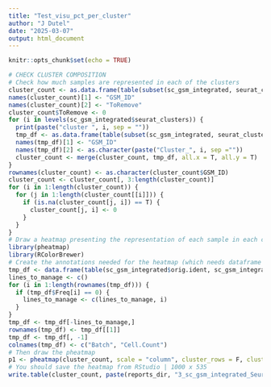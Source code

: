 ```yaml
---
title: "Test_visu_pct_per_cluster"
author: "J Dutel"
date: "2025-03-07"
output: html_document
---
```


```r
knitr::opts_chunk$set(echo = TRUE)
```

```r
# CHECK CLUSTER COMPOSITION
# Check how much samples are represented in each of the clusters
cluster_count <- as.data.frame(table(subset(sc_gsm_integrated, seurat_clusters == as.character(0))@meta.data$Patient)) # set the structure
names(cluster_count)[1] <- "GSM_ID"
names(cluster_count)[2] <- "ToRemove"
cluster_count$ToRemove <- 0
for (i in levels(sc_gsm_integrated$seurat_clusters)) {
  print(paste("cluster ", i, sep = ""))
  tmp_df <- as.data.frame(table(subset(sc_gsm_integrated, seurat_clusters == as.character(i))@meta.data$orig.ident))
  names(tmp_df)[1] <- "GSM_ID"
  names(tmp_df)[2] <- as.character(paste("Cluster_", i, sep =""))
  cluster_count <- merge(cluster_count, tmp_df, all.x = T, all.y = T)
}
rownames(cluster_count) <- as.character(cluster_count$GSM_ID)
cluster_count <- cluster_count[, 3:length(cluster_count)]
for (i in 1:length(cluster_count)) {
  for (j in 1:length(cluster_count[[i]])) {
    if (is.na(cluster_count[j, i]) == T) {
      cluster_count[j, i] <- 0
    }
  }
}
# Draw a heatmap presenting the representation of each sample in each cluster
library(pheatmap)
library(RColorBrewer)
# Create the annotations needed for the heatmap (which needs dataframe structures for annotations)
tmp_df <- data.frame(table(sc_gsm_integrated$orig.ident, sc_gsm_integrated$batch.ident))
lines_to_manage <- c()
for (i in 1:length(rownames(tmp_df))) {
  if (tmp_df$Freq[i] == 0) {
    lines_to_manage <- c(lines_to_manage, i)
  }
}
tmp_df <- tmp_df[-lines_to_manage,]
rownames(tmp_df) <- tmp_df[[1]]
tmp_df <- tmp_df[, -1]
colnames(tmp_df) <- c("Batch", "Cell.Count")
# Then draw the pheatmap
p1 <- pheatmap(cluster_count, scale = "column", cluster_rows = F, cluster_cols = F, display_numbers = F, color = colorRampPalette(brewer.pal(n = 11, name = "PRGn"))(100), cellheight = 10, cellwidth = 10, annotation_row = tmp_df)
# You should save the heatmap from RStudio | 1000 x 535
write.table(cluster_count, paste(reports_dir, "3_sc_gsm_integrated_SeuratClusters_ClusterCount.csv", sep=""), sep=",") # export "cluster_count" as a table
```
